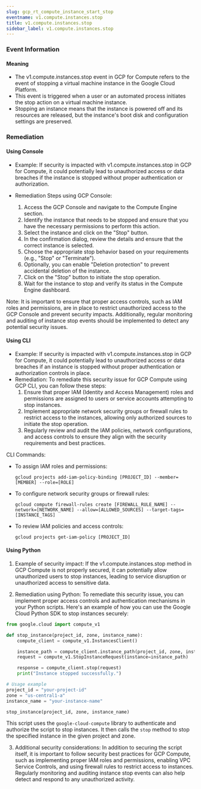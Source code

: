 ```yaml
--- 
slug: gcp_rt_compute_instance_start_stop
eventname: v1.compute.instances.stop
title: v1.compute.instances.stop
sidebar_label: v1.compute.instances.stop
---
```

                       
### Event Information

#### Meaning

- The v1.compute.instances.stop event in GCP for Compute refers to the event of stopping a virtual machine instance in the Google Cloud Platform.
- This event is triggered when a user or an automated process initiates the stop action on a virtual machine instance.
- Stopping an instance means that the instance is powered off and its resources are released, but the instance's boot disk and configuration settings are preserved.

### Remediation

#### Using Console

- Example: If security is impacted with v1.compute.instances.stop in GCP for Compute, it could potentially lead to unauthorized access or data breaches if the instance is stopped without proper authentication or authorization.

- Remediation Steps using GCP Console:
  1. Access the GCP Console and navigate to the Compute Engine section.
  2. Identify the instance that needs to be stopped and ensure that you have the necessary permissions to perform this action.
  3. Select the instance and click on the "Stop" button.
  4. In the confirmation dialog, review the details and ensure that the correct instance is selected.
  5. Choose the appropriate stop behavior based on your requirements (e.g., "Stop" or "Terminate").
  6. Optionally, you can enable "Deletion protection" to prevent accidental deletion of the instance.
  7. Click on the "Stop" button to initiate the stop operation.
  8. Wait for the instance to stop and verify its status in the Compute Engine dashboard.

Note: It is important to ensure that proper access controls, such as IAM roles and permissions, are in place to restrict unauthorized access to the GCP Console and prevent security impacts. Additionally, regular monitoring and auditing of instance stop events should be implemented to detect any potential security issues.

#### Using CLI

- Example: If security is impacted with v1.compute.instances.stop in GCP for Compute, it could potentially lead to unauthorized access or data breaches if an instance is stopped without proper authentication or authorization controls in place.
- Remediation: To remediate this security issue for GCP Compute using GCP CLI, you can follow these steps:
  1. Ensure that proper IAM (Identity and Access Management) roles and permissions are assigned to users or service accounts attempting to stop instances.
  2. Implement appropriate network security groups or firewall rules to restrict access to the instances, allowing only authorized sources to initiate the stop operation.
  3. Regularly review and audit the IAM policies, network configurations, and access controls to ensure they align with the security requirements and best practices.

CLI Commands:
- To assign IAM roles and permissions:
  ```
  gcloud projects add-iam-policy-binding [PROJECT_ID] --member=[MEMBER] --role=[ROLE]
  ```
- To configure network security groups or firewall rules:
  ```
  gcloud compute firewall-rules create [FIREWALL_RULE_NAME] --network=[NETWORK_NAME] --allow=[ALLOWED_SOURCES] --target-tags=[INSTANCE_TAGS]
  ```
- To review IAM policies and access controls:
  ```
  gcloud projects get-iam-policy [PROJECT_ID]
  ```

#### Using Python

1. Example of security impact: If the v1.compute.instances.stop method in GCP Compute is not properly secured, it can potentially allow unauthorized users to stop instances, leading to service disruption or unauthorized access to sensitive data.

2. Remediation using Python: To remediate this security issue, you can implement proper access controls and authentication mechanisms in your Python scripts. Here's an example of how you can use the Google Cloud Python SDK to stop instances securely:

```python
from google.cloud import compute_v1

def stop_instance(project_id, zone, instance_name):
    compute_client = compute_v1.InstancesClient()

    instance_path = compute_client.instance_path(project_id, zone, instance_name)
    request = compute_v1.StopInstanceRequest(instance=instance_path)

    response = compute_client.stop(request)
    print("Instance stopped successfully.")

# Usage example
project_id = "your-project-id"
zone = "us-central1-a"
instance_name = "your-instance-name"

stop_instance(project_id, zone, instance_name)
```

This script uses the `google-cloud-compute` library to authenticate and authorize the script to stop instances. It then calls the `stop` method to stop the specified instance in the given project and zone.

3. Additional security considerations: In addition to securing the script itself, it is important to follow security best practices for GCP Compute, such as implementing proper IAM roles and permissions, enabling VPC Service Controls, and using firewall rules to restrict access to instances. Regularly monitoring and auditing instance stop events can also help detect and respond to any unauthorized activity.


 